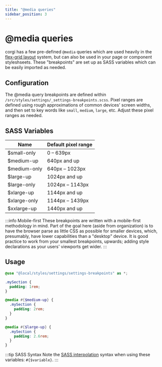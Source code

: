 ```yaml
---
title: "@media queries"
sidebar_position: 3
---
```


# @media queries

corgi has a few pre-defined `@media` queries which are used heavily in the [flex-grid layout](./grid-system.mdx) system, but can also be used in your page or component styleshseets. These "breakpoints" are set up as SASS variables which can be easily imported as needed.

## Configuration

The @media query breakpoints are defined within `/src/styles/settings/_settings-breakpoints.scss`. Pixel ranges are defined using rough approximations of common devices' screen widths, and then set to key words like `small`, `medium`, `large`, etc. Adjust these pixel ranges as needed.

## SASS Variables

| Name         | Default pixel range |
| ------------ | ------------------- |
| $small-only  | 0 – 639px           |
| $medium-up   | 640px and up        |
| $medium-only | 640px – 1023px      |
| $large-up    | 1024px and up       |
| $large-only  | 1024px – 1143px     |
| $xlarge-up   | 1144px and up       |
| $xlarge-only | 1144px – 1439px     |
| $xxlarge-up  | 1440px and up       |

:::info Mobile-first
These breakpoints are written with a mobile-first methodology in mind. Part of the goal here (aside from organization) is to have the browser parse as little CSS as possible for smaller devices, which, presumably, have lower capabilities than a "desktop" device. It is good practice to work from your smallest breakpoints, upwards; adding style declarations as your users' viewports get wider.
:::

## Usage

```scss title="Example component: /src/components/section/section.module.scss"
@use "@local/styles/settings/settings-breakpoints" as *;

.mySection {
  padding: 1rem;
}

@media #{$medium-up} {
  .mySection {
    padding: 2rem;
  }
}

@media #{$large-up} {
  .mySection {
    padding: 2.6rem;
  }
}
```

:::tip SASS Syntax
Note the [SASS interpolation](https://sass-lang.com/documentation/interpolation) syntax when using these variables: `#{$variable}`.
:::
